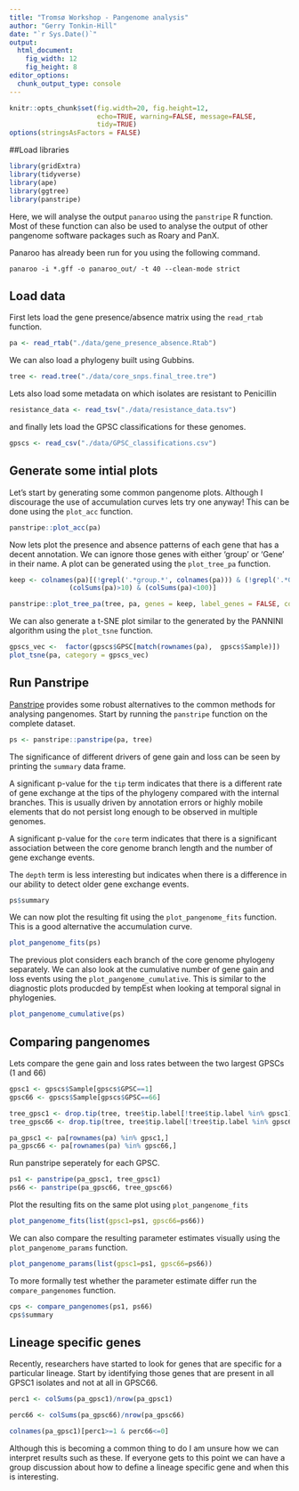 ```yaml
---
title: "Tromsø Workshop - Pangenome analysis"
author: "Gerry Tonkin-Hill"
date: "`r Sys.Date()`"
output: 
  html_document:
    fig_width: 12
    fig_height: 8
editor_options: 
  chunk_output_type: console
---
```


```r
knitr::opts_chunk$set(fig.width=20, fig.height=12,
                      echo=TRUE, warning=FALSE, message=FALSE,
                      tidy=TRUE)
options(stringsAsFactors = FALSE)
```

##Load libraries

```r
library(gridExtra)
library(tidyverse)
library(ape)
library(ggtree)
library(panstripe)
```

Here, we will analyse the output `panaroo` using the `panstripe` R function. Most of these function can also be used to analyse the output of other pangenome software packages such as Roary and PanX.

Panaroo has already been run for you using the following command.

```
panaroo -i *.gff -o panaroo_out/ -t 40 --clean-mode strict
```

## Load data

First lets load the gene presence/absence matrix using the `read_rtab` function.

```r
pa <- read_rtab("./data/gene_presence_absence.Rtab")
```

We can also load a phylogeny built using Gubbins.

```r
tree <- read.tree("./data/core_snps.final_tree.tre")
```

Lets also load some metadata on which isolates are resistant to Penicillin

```r
resistance_data <- read_tsv("./data/resistance_data.tsv")
```

and finally lets load the GPSC classifications for these genomes.

```r
gpscs <- read_csv("./data/GPSC_classifications.csv")
```

## Generate some intial plots

Let's start by generating some common pangenome plots. Although I discourage the use of accumulation curves lets try one anyway! This can be done using the  `plot_acc` function.

```r
panstripe::plot_acc(pa)
```

Now lets plot the presence and absence patterns of each gene that has a decent annotation. We can ignore those genes with either 'group' or 'Gene' in their name. A plot can be generated using the `plot_tree_pa` function.

```r
keep <- colnames(pa)[(!grepl('.*group.*', colnames(pa))) & (!grepl('.*Gene.*', colnames(pa))) & 
               (colSums(pa)>10) & (colSums(pa)<100)]

panstripe::plot_tree_pa(tree, pa, genes = keep, label_genes = FALSE, cols = 'black', align = FALSE)
```

We can also generate a t-SNE plot similar to the generated by the PANNINI algorithm using the `plot_tsne` function.

```r
gpscs_vec <-  factor(gpscs$GPSC[match(rownames(pa),  gpscs$Sample)])
plot_tsne(pa, category = gpscs_vec)
```

## Run Panstripe

[Panstripe](https://github.com/gtonkinhill/panstripe) provides some robust alternatives to the common methods for analysing pangenomes. Start by running the `panstripe` function on the complete dataset.

```r
ps <- panstripe::panstripe(pa, tree)
```

The significance of different drivers of gene gain and loss can be seen by printing the `summary` data frame.

A significant p-value for the `tip` term indicates that there is a different rate of gene exchange at the tips of the phylogeny compared with the internal branches. This is usually driven by annotation errors or highly mobile elements that do not persist long enough to be observed in multiple genomes.

A significant p-value for the `core` term indicates that there is a significant association between the core genome branch length and the number of gene exchange events.

The `depth` term is less interesting but indicates when there is a difference in our ability to detect older gene exchange events.

```r
ps$summary
```

We can now plot the resulting fit using the `plot_pangenome_fits` function. This is a good alternative the accumulation curve. 

```r
plot_pangenome_fits(ps)
```

The previous plot considers each branch of the core genome phylogeny separately. We can also look at the cumulative number of gene gain and loss events using the `plot_pangenome_cumulative`. This is similar to the diagnostic plots producded by tempEst when looking at temporal signal in phylogenies.

```r
plot_pangenome_cumulative(ps)
```

## Comparing pangenomes

Lets compare the gene gain and loss rates between the two largest GPSCs (1 and 66)

```r
gpsc1 <- gpscs$Sample[gpscs$GPSC==1]
gpsc66 <- gpscs$Sample[gpscs$GPSC==66]

tree_gpsc1 <- drop.tip(tree, tree$tip.label[!tree$tip.label %in% gpsc1])
tree_gpsc66 <- drop.tip(tree, tree$tip.label[!tree$tip.label %in% gpsc66])

pa_gpsc1 <- pa[rownames(pa) %in% gpsc1,]
pa_gpsc66 <- pa[rownames(pa) %in% gpsc66,]
```

Run panstripe seperately for each GPSC.

```r
ps1 <- panstripe(pa_gpsc1, tree_gpsc1)
ps66 <- panstripe(pa_gpsc66, tree_gpsc66)
```

Plot the resulting fits on the same plot using `plot_pangenome_fits`

```r
plot_pangenome_fits(list(gpsc1=ps1, gpsc66=ps66))
```

We can also compare the resulting parameter estimates visually using the `plot_pangenome_params` function.

```r
plot_pangenome_params(list(gpsc1=ps1, gpsc66=ps66))
```

To more formally test whether the parameter estimate differ run the `compare_pangenomes` function.

```r
cps <- compare_pangenomes(ps1, ps66)
cps$summary
```

## Lineage specific genes

Recently, researchers have started to look for genes that are specific for a particular lineage. Start by identifying those genes that are present in all GPSC1 isolates and not at all in GPSC66.

```r
perc1 <- colSums(pa_gpsc1)/nrow(pa_gpsc1)

perc66 <- colSums(pa_gpsc66)/nrow(pa_gpsc66)

colnames(pa_gpsc1)[perc1>=1 & perc66<=0]
```

Although this is becoming a common thing to do I am unsure how we can interpret results such as these. If everyone gets to this point we can have a group discussion about how to define a lineage specific gene and when this is interesting.
